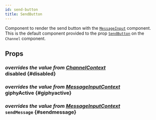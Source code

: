```yaml
---
id: send-button
title: SendButton
---
```



Component to render the send button with the [`MessageInput`](./message_input.mdx) component.
This is the default component provided to the prop [`SendButton`](../core-components/channel.mdx#sendbutton) on the `Channel` component.

## Props

### <div class="label description">_overrides the value from [ChannelContext](../contexts/channel_context.mdx#disabled)_</div> disabled {#disabled}

<Disabled />

### <div class="label description">_overrides the value from [MessageInputContext](../contexts/message_input_context.mdx#giphyactive)_</div> giphyActive {#giphyactive}

<GiphyActive />

### <div class="label description">_overrides the value from [MessageInputContext](../contexts/message_input_context.mdx#sendmessage)_</div> `sendMessage` {#sendmessage}

<SendMessage />
